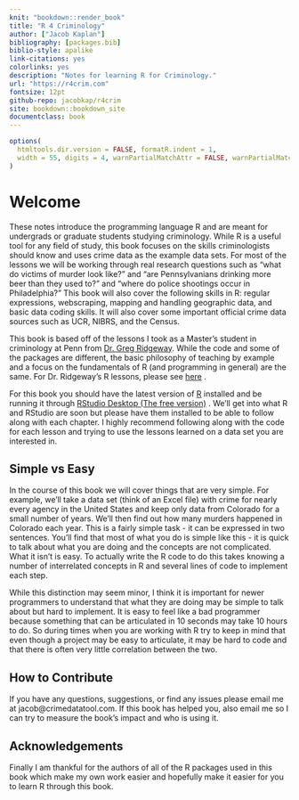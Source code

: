 ```yaml
--- 
knit: "bookdown::render_book"
title: "R 4 Criminology"
author: ["Jacob Kaplan"]
bibliography: [packages.bib]
biblio-style: apalike
link-citations: yes
colorlinks: yes
description: "Notes for learning R for Criminology."
url: "https://r4crim.com"
fontsize: 12pt
github-repo: jacobkap/r4crim
site: bookdown::bookdown_site
documentclass: book
---
```


```r
options(
  htmltools.dir.version = FALSE, formatR.indent = 1,
  width = 55, digits = 4, warnPartialMatchAttr = FALSE, warnPartialMatchDollar = FALSE
)
```

# Welcome {-}

These notes introduce the programming language R and are meant for undergrads or graduate students studying criminology. While R is a useful tool for any field of study, this book focuses on the skills criminologists should know and uses crime data as the example data sets. For most of the lessons we will be working through real research questions such as "what do victims of murder look like?" and "are Pennsylvanians drinking more beer than they used to?" and "where do police shootings occur in Philadelphia?" This book will also cover the following skills in R: regular expressions, webscraping, mapping and handling geographic data, and basic data coding skills. It will also cover some important official crime data sources such as UCR, NIBRS, and the Census.

This book is based off of the lessons I took as a Master's student in criminology at Penn from [Dr. Greg Ridgeway](https://crim.sas.upenn.edu/people/greg-ridgeway). While the code and some of the packages are different, the basic philosophy of teaching by example and a focus on the fundamentals of R (and programming in general) are the same. For Dr. Ridgeway's R lessons, please see [here](https://github.com/gregridgeway/R4crim) .

For this book you should have the latest version of [R](https://cloud.r-project.org/) installed and be running it through [RStudio Desktop (The free version)](https://www.rstudio.com/products/rstudio/download/) . We'll get into what R and RStudio are soon but please have them installed to be able to follow along with each chapter. I highly recommend following along with the code for each lesson and trying to use the lessons learned on a data set you are interested in. 

## Simple vs Easy {-}

In the course of this book we will cover things that are very simple. For example, we'll take a data set (think of an Excel file) with crime for nearly every agency in the United States and keep only data from Colorado for a small number of years. We'll then find out how many murders happened in Colorado each year. This is a fairly simple task - it can be expressed in two sentences. You'll find that most of what you do is simple like this - it is quick to talk about what you are doing and the concepts are not complicated. What it isn't is easy. To actually write the R code to do this takes knowing a number of interrelated concepts in R and several lines of code to implement each step. 

While this distinction may seem minor, I think it is important for newer programmers to understand that what they are doing may be simple to talk about but hard to implement. It is easy to feel like a bad programmer because something that can be articulated in 10 seconds may take 10 hours to do. So during times when you are working with R try to keep in mind that even though a project may be easy to articulate, it may be hard to code and that there is often very little correlation between the two.

## How to Contribute {-}

If you have any questions, suggestions, or find any issues please email me at jacob@crimedatatool.com. If this book has helped you, also email me so I can try to measure the book's impact and who is using it. 

## Acknowledgements {-}

Finally I am thankful for the authors of all of the R packages used in this book which make my own work easier and hopefully make it easier for you to learn R through this book.